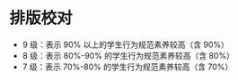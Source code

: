 # 排版校对

\mylist
- 9 级：表示 90% 以上的学生行为规范素养较高\cite{cite_崔允漷}（含 90%）
- 8 级：表示 80%-90% 的学生行为规范素养较高（含 80%）
- 7 级：表示 70%-80% 的学生行为规范素养较高（含 70%）
